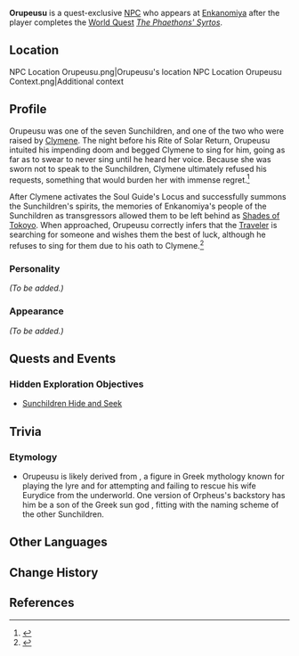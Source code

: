 {{Meta
<!-- Remove this template after adding the missing info -->
|missing_NPC_profile  = yes
}}
{{Character Infobox
|type             = Quest NPC
|deceased         = Past
|image            = NPC Orupeusu.png
|realname         = 
|region           = Inazuma
|affiliation      = Enkanomiya
|affiliation2     = Sunchildren
|affiliation3     = Shades of Tokoyo
|title            = 
}}
'''Orupeusu''' is a quest-exclusive [[NPC]] who appears at [[Enkanomiya]] after the player completes the [[World Quest]] ''[[The Phaethons' Syrtos]]''.

==Location==
<gallery hideaddbutton="true" captionalign="center">
NPC Location Orupeusu.png|Orupeusu's location
NPC Location Orupeusu Context.png|Additional context
</gallery>

==Profile==
<!-- detailed story/lore information goes here -->
{{Quote|Here lies Orupeusu no Mikoto, who was skilled in music as a youth, specializing in playing the lyre. His voice was so lovely that even the very earth would be moved.|The Royal Tomb of Orupeusu}}
Orupeusu was one of the seven Sunchildren, and one of the two who were raised by [[Clymene]]. The night before his Rite of Solar Return, Orupeusu intuited his impending doom and begged Clymene to sing for him, going as far as to swear to never sing until he heard her voice. Because she was sworn not to speak to the Sunchildren, Clymene ultimately refused his requests, something that would burden her with immense regret.<ref>{{Ref/Quest|The Phaethons' Syrtos}}</ref>

After Clymene activates the Soul Guide's Locus and successfully summons the Sunchildren's spirits, the memories of Enkanomiya's people of the Sunchildren as transgressors allowed them to be left behind as [[Shades of Tokoyo]]. When approached, Orupeusu correctly infers that the [[Traveler]] is searching for someone and wishes them the best of luck, although he refuses to sing for them due to his oath to Clymene.<ref>{{Ref/HEO|Sunchildren Hide and Seek}}</ref>

===Personality===
''(To be added.)''

===Appearance===
''(To be added.)''

==Quests and Events==
===Hidden Exploration Objectives===
* [[Sunchildren Hide and Seek]]

==Trivia==
===Etymology===
*Orupeusu is likely derived from {{w|Orpheus}}, a figure in Greek mythology known for playing the lyre and for attempting and failing to rescue his wife Eurydice from the underworld. One version of Orpheus's backstory has him be a son of the Greek sun god {{w|Apollo}}, fitting with the naming scheme of the other Sunchildren.

==Other Languages==
{{Other Languages|default_hidden = 1
|en      = Orupeusu
|zhs     = 御琉部栖
|zhs_rm  = Yùliúbùqī<!--xī?-->{{Assumed}}
|zht     = 御琉部栖
|zht_rm  = Yùliúbùqī<!--xī?-->{{Assumed}}
|ja      = 御琉部栖
|ja_rm   = Orubusu{{Assumed}}
|ko      = 오루페우스
|ko_rm   = Orupeuseu
|es      = Orupeusu
|fr      = Orupeusu
|ru      = Орупэусу
|th      = Orupeusu
|vi      = Orupeusu
|de      = Orupeusu
|id      = Orupeusu
|pt      = Orupeusu
}}

==Change History==
{{Change History|2.4}}

==References==
{{Reflist}}